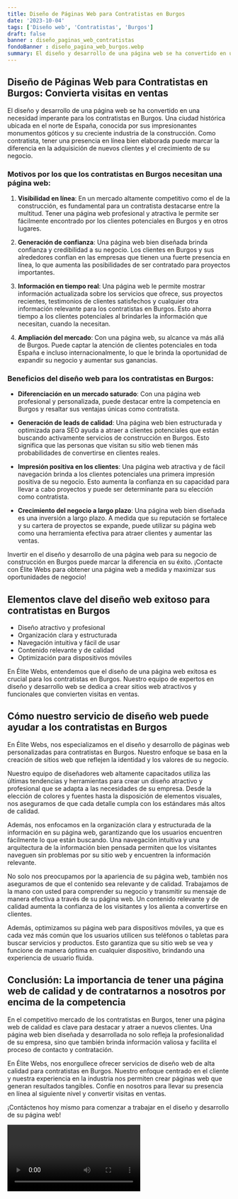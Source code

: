 ```yaml
---
title: Diseño de Páginas Web para Contratistas en Burgos
date: '2023-10-04'
tags: ['Diseño web', 'Contratistas', 'Burgos']
draft: false
banner : diseño_paginas_web_contratistas
fondoBanner : diseño_pagina_web_burgos.webp
summary: El diseño y desarrollo de una página web se ha convertido en una necesidad imperante para los contratistas en Burgos. Una ciudad histórica ubicada en el norte de España, conocida por sus impresionantes monumentos góticos y su creciente industria de la construcción. Como contratista, tener una presencia en línea bien elaborada puede marcar la diferencia en la adquisición de nuevos clientes y el crecimiento de su negocio.
---
```


## Diseño de Páginas Web para Contratistas en Burgos: Convierta visitas en ventas

El diseño y desarrollo de una página web se ha convertido en una necesidad imperante para los contratistas en Burgos. Una ciudad histórica ubicada en el norte de España, conocida por sus impresionantes monumentos góticos y su creciente industria de la construcción. Como contratista, tener una presencia en línea bien elaborada puede marcar la diferencia en la adquisición de nuevos clientes y el crecimiento de su negocio.

### Motivos por los que los contratistas en Burgos necesitan una página web:

1. **Visibilidad en línea**: En un mercado altamente competitivo como el de la construcción, es fundamental para un contratista destacarse entre la multitud. Tener una página web profesional y atractiva le permite ser fácilmente encontrado por los clientes potenciales en Burgos y en otros lugares.

2. **Generación de confianza**: Una página web bien diseñada brinda confianza y credibilidad a su negocio. Los clientes en Burgos y sus alrededores confían en las empresas que tienen una fuerte presencia en línea, lo que aumenta las posibilidades de ser contratado para proyectos importantes.

3. **Información en tiempo real**: Una página web le permite mostrar información actualizada sobre los servicios que ofrece, sus proyectos recientes, testimonios de clientes satisfechos y cualquier otra información relevante para los contratistas en Burgos. Esto ahorra tiempo a los clientes potenciales al brindarles la información que necesitan, cuando la necesitan.

4. **Ampliación del mercado**: Con una página web, su alcance va más allá de Burgos. Puede captar la atención de clientes potenciales en toda España e incluso internacionalmente, lo que le brinda la oportunidad de expandir su negocio y aumentar sus ganancias.

### Beneficios del diseño web para los contratistas en Burgos:

- **Diferenciación en un mercado saturado**: Con una página web profesional y personalizada, puede destacar entre la competencia en Burgos y resaltar sus ventajas únicas como contratista.

- **Generación de leads de calidad**: Una página web bien estructurada y optimizada para SEO ayuda a atraer a clientes potenciales que están buscando activamente servicios de construcción en Burgos. Esto significa que las personas que visitan su sitio web tienen más probabilidades de convertirse en clientes reales.

- **Impresión positiva en los clientes**: Una página web atractiva y de fácil navegación brinda a los clientes potenciales una primera impresión positiva de su negocio. Esto aumenta la confianza en su capacidad para llevar a cabo proyectos y puede ser determinante para su elección como contratista.

- **Crecimiento del negocio a largo plazo**: Una página web bien diseñada es una inversión a largo plazo. A medida que su reputación se fortalece y su cartera de proyectos se expande, puede utilizar su página web como una herramienta efectiva para atraer clientes y aumentar las ventas.

Invertir en el diseño y desarrollo de una página web para su negocio de construcción en Burgos puede marcar la diferencia en su éxito. ¡Contacte con Élite Webs para obtener una página web a medida y maximizar sus oportunidades de negocio!

<GifSeo />

<Cta />

## Elementos clave del diseño web exitoso para contratistas en Burgos

- Diseño atractivo y profesional
- Organización clara y estructurada
- Navegación intuitiva y fácil de usar
- Contenido relevante y de calidad
- Optimización para dispositivos móviles

En Élite Webs, entendemos que el diseño de una página web exitosa es crucial para los contratistas en Burgos. Nuestro equipo de expertos en diseño y desarrollo web se dedica a crear sitios web atractivos y funcionales que convierten visitas en ventas.

## Cómo nuestro servicio de diseño web puede ayudar a los contratistas en Burgos

En Élite Webs, nos especializamos en el diseño y desarrollo de páginas web personalizadas para contratistas en Burgos. Nuestro enfoque se basa en la creación de sitios web que reflejen la identidad y los valores de su negocio.

Nuestro equipo de diseñadores web altamente capacitados utiliza las últimas tendencias y herramientas para crear un diseño atractivo y profesional que se adapta a las necesidades de su empresa. Desde la elección de colores y fuentes hasta la disposición de elementos visuales, nos aseguramos de que cada detalle cumpla con los estándares más altos de calidad.

Además, nos enfocamos en la organización clara y estructurada de la información en su página web, garantizando que los usuarios encuentren fácilmente lo que están buscando. Una navegación intuitiva y una arquitectura de la información bien pensada permiten que los visitantes naveguen sin problemas por su sitio web y encuentren la información relevante.

No solo nos preocupamos por la apariencia de su página web, también nos aseguramos de que el contenido sea relevante y de calidad. Trabajamos de la mano con usted para comprender su negocio y transmitir su mensaje de manera efectiva a través de su página web. Un contenido relevante y de calidad aumenta la confianza de los visitantes y los alienta a convertirse en clientes.

Además, optimizamos su página web para dispositivos móviles, ya que es cada vez más común que los usuarios utilicen sus teléfonos o tabletas para buscar servicios y productos. Esto garantiza que su sitio web se vea y funcione de manera óptima en cualquier dispositivo, brindando una experiencia de usuario fluida.

## Conclusión: La importancia de tener una página web de calidad y de contratarnos a nosotros por encima de la competencia

En el competitivo mercado de los contratistas en Burgos, tener una página web de calidad es clave para destacar y atraer a nuevos clientes. Una página web bien diseñada y desarrollada no solo refleja la profesionalidad de su empresa, sino que también brinda información valiosa y facilita el proceso de contacto y contratación.

En Élite Webs, nos enorgullece ofrecer servicios de diseño web de alta calidad para contratistas en Burgos. Nuestro enfoque centrado en el cliente y nuestra experiencia en la industria nos permiten crear páginas web que generan resultados tangibles. Confíe en nosotros para llevar su presencia en línea al siguiente nivel y convertir visitas en ventas.

¡Contáctenos hoy mismo para comenzar a trabajar en el diseño y desarrollo de su página web!

<Video />

<CtaBot job='Contratistas' city='Burgos'/>

<Gmaps query='Burgos+españa+maps' />